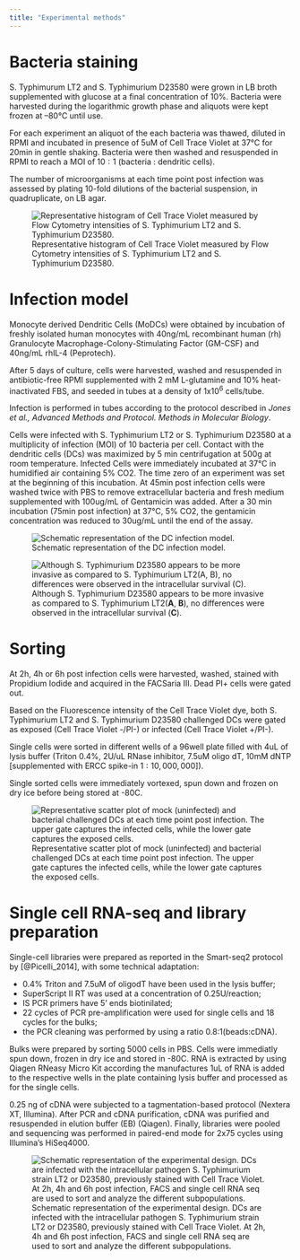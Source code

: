 ```yaml
---
title: "Experimental methods"
---
```


# Bacteria staining

S. Typhimurum LT2 and S. Typhimurium D23580 were grown in LB broth supplemented
with glucose at a final concentration of $10\%$. Bacteria were harvested during
the logarithmic growth phase and aliquots were kept frozen at –80°C until use.

For each experiment an aliquot of the each bacteria was thawed, diluted in RPMI
and incubated in presence of 5uM of Cell Trace Violet at 37°C for 20min in
gentle shaking. Bacteria were then washed and resuspended in RPMI to reach a
MOI of $10:1$ (bacteria : dendritic cells).

The number of microorganisms at each time point post infection was assessed by
plating 10-fold dilutions of the bacterial suspension, in quadruplicate, on LB
agar.

![Representative histogram of Cell Trace Violet measured by Flow Cytometry intensities of S. Typhimurium LT2 and S. Typhimurium D23580.](img/bacterial_staining.png)

#	Infection model

Monocyte derived Dendritic Cells (MoDCs) were obtained by incubation of freshly
isolated human monocytes with 40ng/mL recombinant human (rh) Granulocyte
Macrophage-Colony-Stimulating Factor (GM-CSF) and 40ng/mL rhIL-4 (Peprotech).

After 5 days of culture, cells were harvested, washed and resuspended in
antibiotic-free RPMI supplemented with 2 mM L-glutamine and 10% heat-inactivated
FBS, and seeded in tubes at a density of 1x10^6^ cells/tube.

Infection is performed in tubes according to the protocol described in
*Jones et al., Advanced Methods and Protocol. Methods in Molecular Biology*.

Cells were infected with S. Typhimurium LT2 or S. Typhimurium D23580 at a
multiplicity of infection (MOI) of 10 bacteria per cell. Contact with the
dendritic cells (DCs) was maximized by 5 min centrifugation at 500g at room
temperature. Infected Cells were immediately incubated at 37°C in humidified
air containing 5% CO2.  The time zero of an experiment was set at the
beginning of this incubation. At 45min post infection cells were washed twice
with PBS to remove extracellular bacteria and fresh medium supplemented with
100ug/mL of Gentamicin was added. After a 30 min incubation (75min post
infection) at 37°C, 5% CO2, the gentamicin concentration was reduced to 30ug/mL
until the end of the assay.

![Schematic representation of the DC infection model.](img/infection_model.png)

![Although S. Typhimurium D23580 appears to be more invasive as compared to S. Typhimurium LT2(**A**, **B**), no differences were observed in the intracellular survival (**C**).](img/invasive_survival.png)

# Sorting

At 2h, 4h or 6h post infection cells were harvested, washed, stained with
Propidium Iodide and acquired in the FACSaria III. Dead PI+ cells were gated
out.

Based on the Fluorescence intensity of the Cell Trace Violet dye, both S.
Typhimurium LT2 and S. Typhimurium D23580 challenged DCs were gated as exposed
(Cell Trace Violet -/PI-) or infected (Cell Trace Violet +/PI-).

Single cells were sorted in different wells of a 96well plate filled with 4uL
of lysis buffer (Triton 0.4%, 2U/uL RNase inhibitor, 7.5uM oligo dT, 10mM dNTP
[supplemented with ERCC spike-in $1:10,000,000$]).

Single sorted cells were immediately vortexed, spun down and frozen on dry ice
before being stored at -80C.

![Representative scatter plot of mock (uninfected) and bacterial challenged DCs at each time point post infection. The upper gate captures the infected cells, while the lower gate captures the exposed cells.](img/flow_cytometry.png)

# Single cell RNA-seq and library preparation

Single-cell libraries were prepared as reported in the Smart-seq2 protocol by
[@Picelli_2014], with some technical adaptation: 

*	0.4% Triton and 7.5uM of oligodT have been used in the lysis buffer;
*	SuperScript II RT was used at a concentration of 0.25U/reaction;
*	IS PCR primers have 5’ ends biotinilated;
*	22 cycles of PCR pre-amplification were used for single cells and 18 cycles
  for the bulks;
*	the PCR cleaning was performed by using a ratio 0.8:1(beads:cDNA).

Bulks were prepared by sorting 5000 cells in PBS. Cells were immediatly spun
down, frozen in dry ice and stored in -80C. RNA is extracted by using Qiagen
RNeasy Micro Kit according the manufactures 1uL of RNA is added to the
respective wells in the plate containing lysis buffer and processed as for the
single cells.

0.25 ng of cDNA were subjected to a tagmentation-based protocol (Nextera XT,
Illumina). After PCR and cDNA purification, cDNA was purified and resuspended
in elution buffer (EB) (Qiagen). Finally, libraries were pooled and sequencing
was performed in paired-end mode for 2x75 cycles using Illumina’s HiSeq4000.

![Schematic representation of the experimental design. DCs are infected with the intracellular pathogen S. Typhimurium strain LT2 or D23580, previously stained with Cell Trace Violet. At 2h, 4h and 6h post infection, FACS and single cell RNA seq are used to sort and analyze the different subpopulations.](img/exp_design.png)
